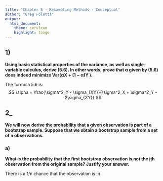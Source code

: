```yaml
---
title: "Chapter 5 - Resampling Methods - Conceptual"
author: "Greg Foletta"
output:
  html_document:
    theme: cerulean
    highlight: tango
---
```



## 1)
**Using basic statistical properties of the variance, as well as single-variable calculus, derive (5.6). In other words, prove that α given by (5.6) does indeed minimize Var(αX + (1 − α)Y ).**

The formula 5.6 is:
$$ \alpha = \frac{\sigma^2_Y - \sigma_{XY}}{\sigma^2_X + \sigma^2_Y - 2\sigma_{XY}} $$


## 2_
**We will now derive the probability that a given observation is part of a bootstrap sample. Suppose that we obtain a bootstrap sample from a set of n observations.**

### a) 
**What is the probability that the first bootstrap observation is not the jth observation from the original sample? Justify your answer.**

There is a 1/n chance that the observation is in

